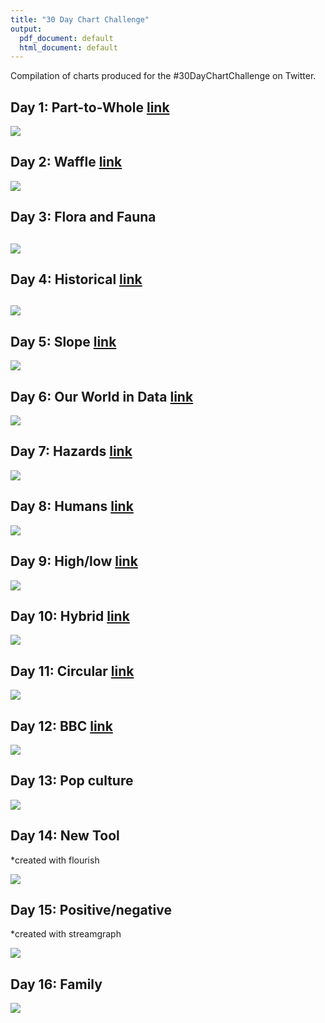 ```yaml
---
title: "30 Day Chart Challenge"
output:
  pdf_document: default
  html_document: default
---
```


Compilation of charts produced for the #30DayChartChallenge on Twitter.

## Day 1: Part-to-Whole [link](https://github.com/elenayz/Data-Visualization/tree/main/30%20Day%20Chart%20Challenge/Day%201%20-%20Part%20to%20Whole)

![](Day%201%20-%20Part%20to%20Whole/day1.png)

## Day 2: Waffle [link](https://github.com/elenayz/Data-Visualization/tree/main/30%20Day%20Chart%20Challenge/Day%202%20-%20Waffle)

![](Day%202%20-%20Waffle/day2.png)

## Day 3: Flora and Fauna

## ![](images/day3.png)

## Day 4: Historical [link](https://github.com/elenayz/Data-Visualization/tree/main/30%20Day%20Chart%20Challenge/Day%204%20-%20Historical)

## ![](Day%204%20-%20Historical/day4.png)

## Day 5: Slope [link](https://github.com/elenayz/Data-Visualization/tree/main/30%20Day%20Chart%20Challenge/Day%205%20-%20Slope)

![](Day%205%20-%20Slope/day5.png)

## Day 6: Our World in Data [link](https://github.com/elenayz/Data-Visualization/tree/main/30%20Day%20Chart%20Challenge/Day%206%20-%20OWID)

![](Day%206%20-%20OWID/day6.png)

## Day 7: Hazards [link](https://github.com/elenayz/Data-Visualization/tree/main/30%20Day%20Chart%20Challenge/Day%207%20-%20Hazards)

![](Day%207%20-%20Hazards/day7.png)

## Day 8: Humans [link](https://github.com/elenayz/Data-Visualization/tree/main/30%20Day%20Chart%20Challenge/Day%208%20-%20Humans)

![](Day%208%20-%20Humans/day8.png)

## Day 9: High/low [link](https://github.com/elenayz/Data-Visualization/tree/main/30%20Day%20Chart%20Challenge/Day%209%20-%20High%3Alow)

![](images/day9.png)

## Day 10: Hybrid [link](https://github.com/elenayz/Data-Visualization/tree/main/30%20Day%20Chart%20Challenge/Day%2010%20-%20Hybrid)

![](images/day10.png)

## Day 11: Circular [link](https://github.com/elenayz/Data-Visualization/tree/main/30%20Day%20Chart%20Challenge/Day%2011%20-%20Circular)

![](images/day11.png)

## Day 12: BBC [link](https://github.com/elenayz/Data-Visualization/tree/main/30%20Day%20Chart%20Challenge/Day%2012%20-%20BBC)

![](images/day12.png)

## Day 13: Pop culture

![](images/day13.png)

## Day 14: New Tool

\*created with flourish

![](images/Internal Migration Flows in Malaysia@2x.jpeg)

## Day 15: Positive/negative

\*created with streamgraph

![](images/Positive COVID-19 Cases in Malaysia.png)

## Day 16: Family

![](images/day16.png)
